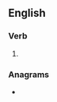 ==English==

===Verb===
{{head|en|verb form}}

# {{present participle of|onshore|lang=en|nocat=1}}

===Anagrams===
* {{anagrams|en|a=ghinnoors|noshoring}}